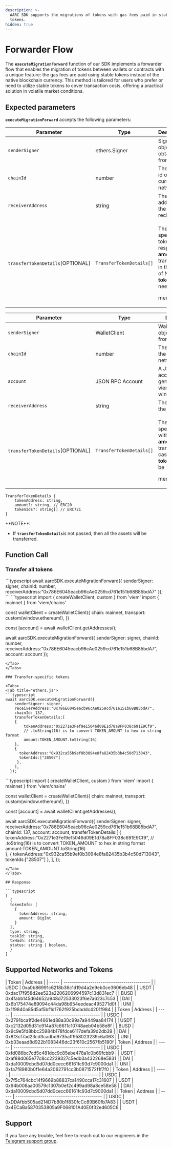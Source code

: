 ```yaml
---
description: >-
  AARC SDK supports the migrations of tokens with gas fees paid in stable
  tokens.
hidden: true
---
```


# Forwarder Flow

The **`executeMigrationForward`** function of our SDK implements a forwarder flow that enables the migration of tokens between wallets or contracts with a unique feature: the gas fees are paid using stable tokens instead of the native blockchain currency. This method is tailored for users who prefer or need to utilize stable tokens to cover transaction costs, offering a practical solution in volatile market conditions.

## Expected parameters

**`executeMigrationForward`** accepts the following parameters:

<Tabs>
<Tab title="ethers.js" >
<table><thead><tr><th>Parameter</th><th width="253">Type</th><th>Description</th></tr></thead><tbody><tr><td><code>senderSigner</code></td><td>ethers.Signer</td><td>Signer object obtained from ethers</td></tr><tr><td><code>chainId</code></td><td>number</td><td>The chain id of the current network.</td></tr><tr><td><code>receiverAddress</code></td><td>string</td><td>The address of the recipient.</td></tr><tr><td><code>transferTokenDetails</code>[OPTIONAL]</td><td><code>TransferTokenDetails[]</code></td><td><p>The object specifies tokens with respective <strong>amounts</strong> to transfer or, in the case of NFTs <strong>tokenIds</strong> need to be </p><p>mentioned</p></td></tr></tbody></table>
</Tab>

<Tab title="viem">

<table><thead><tr><th>Parameter</th><th width="253">Type</th><th>Description</th></tr></thead><tbody><tr><td><code>senderSigner</code></td><td>WalletClient</td><td>Wallet client object obtained from viem</td></tr><tr><td><code>chainId</code></td><td>number</td><td>The chain id of the current network.</td></tr><tr><td><code>account</code></td><td>JSON RPC Account</td><td>A JSON RPC account generated using viem and window.ethereum</td></tr><tr><td><code>receiverAddress</code></td><td>string</td><td>The address of the recipient.</td></tr><tr><td><code>transferTokenDetails</code>[OPTIONAL]</td><td><code>TransferTokenDetails[]</code></td><td><p>The object specifies tokens with respective <strong>amounts</strong> to transfer or, in the case of NFTs <strong>tokenIds</strong> need to be </p><p>mentioned</p></td></tr></tbody></table>
</Tab>
</Tabs>

```
TransferTokenDetails {
    tokenAddress: string,
    amount?: string, // ERC20
    tokenIds?: string[] // ERC721
}
```

<Info>
**NOTE**:&#x20;

* If **`transferTokenDetails`**&#x69;s not passed, then all the assets will be transferred.
</Info>

## Function Call

### Transfer all tokens

<Tabs>
<Tab title="ethers.js">
```typescript
await aarcSDK.executeMigrationForward({
    senderSigner: signer,
    chainId: number,
    receiverAddress:"0x786E6045eacb96cAe0259cd761e151b68B85bdA7"
  });
```
</Tab>

<Tab title="viem">
```typescript
import { createWalletClient, custom } from 'viem'
import { mainnet } from 'viem/chains'

const walletClient = createWalletClient({
  chain: mainnet,
  transport: custom(window.ethereum!),
})
 
const [account] = await walletClient.getAddresses();

await aarcSDK.executeMigrationForward({
    senderSigner: signer,
    chainId: number,
    receiverAddress:"0x786E6045eacb96cAe0259cd761e151b68B85bdA7",
    account: account
  });
```
</Tab>
</Tabs>

### Transfer-specific tokens

<Tabs>
<Tab title="ethers.js">
```typescript
await aarcSDK.executeMigrationForward({
    senderSigner: signer,
    receiverAddress:"0x786E6045eacb96cAe0259cd761e151b68B85bdA7",
    chainId: 137,
    transferTokenDetails:[
    {
        tokenAddress:"0x2271e3Fef9e15046d09E1d78a8FF038c691E9Cf9",
        // .toString(16) is to convert TOKEN_AMOUNT to hex in string format
        amount:TOKEN_AMOUNT.toString(16)  
    },
    {
      tokenAddress:"0x932ca55b9ef0b3094e8fa82435b3b4c50d713043",
      tokenIds:["28507"] 
     },
    ],
  });
```
</Tab>

<Tab title="viem" >
```typescript
import { createWalletClient, custom } from 'viem'
import { mainnet } from 'viem/chains'

const walletClient = createWalletClient({
  chain: mainnet,
  transport: custom(window.ethereum!),
})
 
const [account] = await walletClient.getAddresses();

await aarcSDK.executeMigrationForward({
    senderSigner: signer,
    receiverAddress:"0x786E6045eacb96cAe0259cd761e151b68B85bdA7",
    chainId: 137,
    account: account,
    transferTokenDetails:[
    {
        tokenAddress:"0x2271e3Fef9e15046d09E1d78a8FF038c691E9Cf9",
        // .toString(16) is to convert TOKEN_AMOUNT to hex in string format
        amount:TOKEN_AMOUNT.toString(16)  
    },
    {
      tokenAddress:"0x932ca55b9ef0b3094e8fa82435b3b4c50d713043",
      tokenIds:["28507"] 
     },
    ],
  });
```
</Tab>
</Tabs>

## Response

```typescript
[
  {
  tokenInfo: [
    {
      tokenAddress: string,
      amount: BigInt
    }
  ],
  type: string,
  taskId: string,
  txHash: string,
  status: string | boolean,
  }
]
```

## Supported Networks and Tokens

<Tabs>
<Tab title="Ethereum">
| Token | Address                                    |
| ----- | ------------------------------------------ |
| USDC  | 0xa0b86991c6218b36c1d19d4a2e9eb0ce3606eb48 |
| USDT  | 0xdac17f958d2ee523a2206206994597c13d831ec7 |
| BUSD  | 0x4fabb145d64652a948d72533023f6e7a623c7c53 |
| DAI   | 0x6b175474e89094c44da98b954eedeac495271d0f |
| UNI   | 0x1f9840a85d5af5bf1d1762f925bdaddc4201f984 |
</Tab>

<Tab title="Polygon">
| Token | Address                                    |
| ----- | ------------------------------------------ |
| USDC  | 0x2791bca1f2de4661ed88a30c99a7a9449aa84174 |
| USDT  | 0xc2132d05d31c914a87c6611c10748aeb04b58e8f |
| BUSD  | 0x9c9e5fd8bbc25984b178fdce6117defa39d2db39 |
| DAI   | 0x8f3cf7ad23cd3cadbd9735aff958023239c6a063 |
| UNI   | 0xb33eaad8d922b1083446dc23f610c2567fb5180f 
</Tab>

<Tab title="Arbitrum">
| Token | Address                                    |
| ----- | ------------------------------------------ |
| USDC  | 0xfd086bc7cd5c481dcc9c85ebe478a1c0b69fcbb9 |
| USDT  | 0xaf88d065e77c8cc2239327c5edb3a432268e5831 |
| DAI   | 0xda10009cbd5d07dd0cecc66161fc93d7c9000da1 |
| UNI   | 0xfa7f8980b0f1e64a2062791cc3b0871572f1f7f0 |
</Tab>

<Tab title="Optimsim">
| Token | Address                                    |
| ----- | ------------------------------------------ |
| USDC  | 0x7f5c764cbc14f9669b88837ca1490cca17c31607 |
| USDT  | 0x94b008aa00579c1307b0ef2c499ad98a8ce58e58 |
| DAI   | 0xda10009cbd5d07dd0cecc66161fc93d7c9000da1 |
</Tab>

<Tab title="Gnosis">
| Token | Address                                    |
| ----- | ------------------------------------------ |
| USDC  | 0xDDAfbb505ad214D7b80b1f830fcCc89B60fb7A83 |
| USDT  | 0x4ECaBa5870353805a9F068101A40E0f32ed605C6 |
</Tab>
</Tabs>

## Support

If you face any trouble, feel free to reach out to our engineers in the [Telegram support group](https://t.me/aarcxyz).
